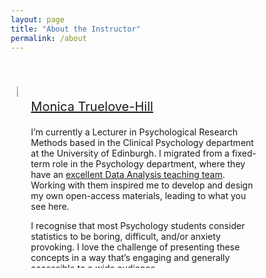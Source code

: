 ```yaml
---
layout: page
title: "About the Instructor"
permalink: /about
---
```

  
<link href="css/style.css" rel="stylesheet"></link> 

<br>

<style>
* {
  box-sizing: border-box;
}

.row {
  display: flex;
}

/* Create two equal columns that sits next to each other */
.column {
  flex: 50%;
  padding: 10px;
  height: 300px; /* Should be removed. Only for demonstration */
}
</style>

<div class="row">
  <div class="column">
  <img src = 'https://mtruelovehill.github.io/images/mth.jpg'>
  </div>
  <div class="column">
  <p style= "font-size: 20px"><a href="mailto:m.truelovehill@ed.ac.uk"> Monica Truelove-Hill</a></p>
I'm currently a Lecturer in Psychological Research Methods based in the Clinical Psychology department at the University of Edinburgh. I migrated from a fixed-term role in the Psychology department, where they have an <a href="https://uoepsy.github.io/" target="_blank">excellent Data Analysis teaching team</a>. Working with them inspired me to develop and design my own open-access materials, leading to what you see here. 
  
I recognise that most Psychology students consider statistics to be boring, difficult, and/or anxiety provoking. I love the challenge of presenting these concepts in a way that's engaging and generally accessible to a wide audience. 

When I'm not teaching stats, answering emails, or buried under a pile of marking, I like exploring new places with my family, eating really good food, and hitting things really hard (AKA doing Muay Thai).
  </div>
</div>



